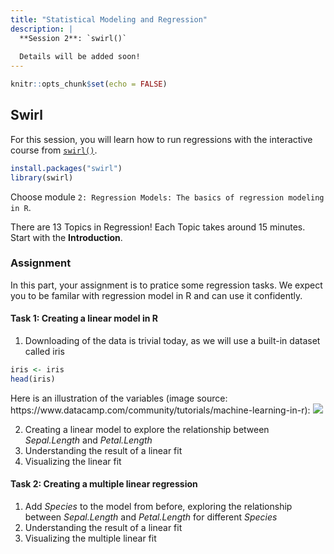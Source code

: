 ```yaml
---
title: "Statistical Modeling and Regression"
description: |
  **Session 2**: `swirl()`
  
  Details will be added soon!
---
```


```r
knitr::opts_chunk$set(echo = FALSE)
```
<style>
  .blackbox {
    padding: 1em;
    background: #b0c4cf;
    color: black;
    border: 2px solid #455a64;
    border-radius: 7px;
  }
</style>

## Swirl

For this session, you will learn how to run regressions with the interactive course from [`swirl()`](https://swirlstats.com/).

```r
install.packages("swirl")
library(swirl)
```  
Choose module `2: Regression Models: The basics of regression modeling in R`.

There are 13 Topics in Regression! Each Topic takes around 15 minutes. Start with the **Introduction**.


### Assignment

In this part, your assignment is to pratice some regression tasks. We expect you to be familar with regression model in R and can use it confidently.

#### Task 1: Creating a linear model in R

  1. Downloading of the data is trivial today, as we will use a built-in dataset called iris
  
```r
iris <- iris
head(iris)
```  

Here is an illustration of the variables
(image source: https://www.datacamp.com/community/tutorials/machine-learning-in-r):
![](resources/2_session2/iris.jpeg)

  2. Creating a linear model to explore the relationship between *Sepal.Length* and *Petal.Length*
  3. Understanding the result of a linear fit
  4. Visualizing the linear fit
  
#### Task 2: Creating  a multiple linear regression
  1. Add *Species* to the model from before, exploring the relationship between *Sepal.Length* and *Petal.Length* for different *Species*
  2. Understanding the result of a linear fit
  3. Visualizing the multiple linear fit
